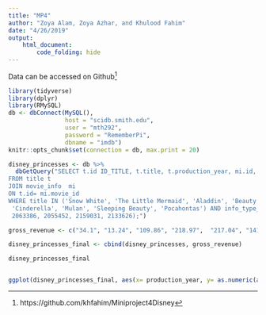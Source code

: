 ```yaml
---
title: "MP4"
author: "Zoya Alam, Zoya Azhar, and Khulood Fahim"
date: "4/26/2019"
output:
    html_document:
        code_folding: hide 
---
```


Data  can  be accessed on Github[^1]

```r
library(tidyverse)
library(dplyr)
library(RMySQL)
db <- dbConnect(MySQL(), 
                host = "scidb.smith.edu", 
                user = "mth292", 
                password = "RememberPi", 
                dbname = "imdb")
knitr::opts_chunk$set(connection = db, max.print = 20)
```



```r
disney_princesses <- db %>%
  dbGetQuery("SELECT t.id ID_TITLE, t.title, t.production_year, mi.id, mi.movie_id, mi.info_type_id, mi.info
FROM title t
JOIN movie_info  mi
ON t.id= mi.movie_id
WHERE title IN ('Snow White', 'The Little Mermaid', 'Aladdin', 'Beauty and the Beast',
 'Cinderella', 'Mulan', 'Sleeping Beauty', 'Pocahontas') AND info_type_id= 107 AND mi.id IN (2117948, 2120511, 2113802, 
 2063386, 2055452, 2159031, 2133626);")

gross_revenue <- c("34.1", "13.24", "109.86", "218.97",  "217.04", "141.58", "120.62")

disney_princesses_final <- cbind(disney_princesses, gross_revenue)

disney_princesses_final


ggplot(disney_princesses_final, aes(x= production_year, y= as.numeric(as.character(gross_revenue)), color= title)) + geom_point(size=  10) + labs(x= "Production Year", y= "Gross Revenue (in millions of $)", color= "Movie", title = "The Disney Princess Market") + theme_fivethirtyeight() 
```



























[^1]: https://github.com/khfahim/Miniproject4Disney
